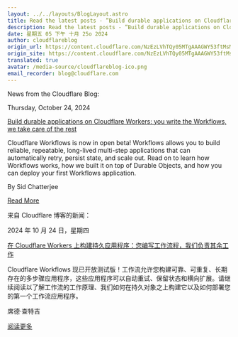 ```yaml
---
layout: ../../layouts/BlogLayout.astro
title: Read the latest posts - ”Build durable applications on Cloudflare Workers： you write the Workflows, we take care of the rest”
description: Read the latest posts - ”Build durable applications on Cloudflare Workers： you write the Workflows, we take care of the rest”
date: 星期五 05 下午 十月 25o 2024
author: cloudflareblog
origin_url: https://content.cloudflare.com/NzEzLVhTQy05MTgAAAGWY53ftMsMLCXtqgA0m1fhXugKSsZBmCymHoV7Opz6IQ8dQSKRcp_9rQdEoi5jF7SANOj2kI4=
origin_site: https://content.cloudflare.com/NzEzLVhTQy05MTgAAAGWY53ftMsMLCXtqgA0m1fhXugKSsZBmCymHoV7Opz6IQ8dQSKRcp_9rQdEoi5jF7SANOj2kI4=
translated: true
avatar: /media-source/cloudflareblog-ico.png
email_recorder: blog@cloudflare.com
---
```



<Reference client:only="react" title="Read the latest posts - ”Build durable applications on Cloudflare Workers： you write the Workflows, we take care of the rest”" url="https://content.cloudflare.com/NzEzLVhTQy05MTgAAAGWY53ftMsMLCXtqgA0m1fhXugKSsZBmCymHoV7Opz6IQ8dQSKRcp_9rQdEoi5jF7SANOj2kI4=" />

<Detail client:only="react">
	News from the Cloudflare Blog:

Thursday, October 24, 2024

[Build durable applications on Cloudflare Workers: you write the Workflows, we take care of the rest](https://content.cloudflare.com/NzEzLVhTQy05MTgAAAGWY53ftMsMLCXtqgA0m1fhXugKSsZBmCymHoV7Opz6IQ8dQSKRcp_9rQdEoi5jF7SANOj2kI4=)

Cloudflare Workflows is now in open beta! Workflows allows you to build reliable, repeatable, long-lived multi-step applications that can automatically retry, persist state, and scale out. Read on to learn how Workflows works, how we built it on top of Durable Objects, and how you can deploy your first Workflows application.

By Sid Chatterjee

[Read More](https://content.cloudflare.com/NzEzLVhTQy05MTgAAAGWY53ftMsMLCXtqgA0m1fhXugKSsZBmCymHoV7Opz6IQ8dQSKRcp_9rQdEoi5jF7SANOj2kI4=)


</Detail>

来自 Cloudflare 博客的新闻：

2024 年 10 月 24 日，星期四

[在 Cloudflare Workers 上构建持久应用程序：您编写工作流程，我们负责其余工作](https://content.cloudflare.com/NzEzLVhTQy05MTgAAAGWY53ftMsMLCXtqgA0m1fhXugKSsZBmCymHoV7Opz6IQ8dQSKRcp_9rQdEoi5jF7SANOj2kI4=)

Cloudflare Workflows 现已开放测试版！工作流允许您构建可靠、可重复、长期存在的多步骤应用程序，这些应用程序可以自动重试、保留状态和横向扩展。请继续阅读以了解工作流的工作原理、我们如何在持久对象之上构建它以及如何部署您的第一个工作流应用程序。

席德·查特吉

[阅读更多](https://content.cloudflare.com/NzEzLVhTQy05MTgAAAGWY53ftMsMLCXtqgA0m1fhXugKSsZBmCymHoV7Opz6IQ8dQSKRcp_9rQdEoi5jF7SANOj2kI4=)


